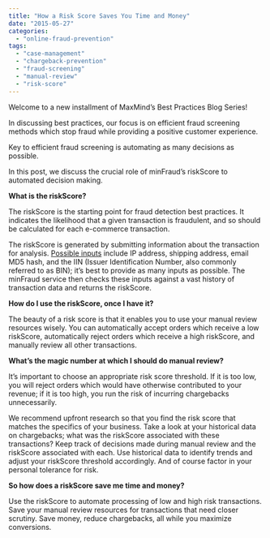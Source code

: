 ```yaml
---
title: "How a Risk Score Saves You Time and Money"
date: "2015-05-27"
categories:
  - "online-fraud-prevention"
tags:
  - "case-management"
  - "chargeback-prevention"
  - "fraud-screening"
  - "manual-review"
  - "risk-score"
---
```


Welcome to a new installment of MaxMind’s Best Practices Blog Series!

In discussing best practices, our focus is on efficient fraud screening methods
which stop fraud while providing a positive customer experience.

Key to efficient fraud screening is automating as many decisions as possible.

In this post, we discuss the crucial role of minFraud’s riskScore to automated
decision making.

**What is the riskScore?**

The riskScore is the starting point for fraud detection best practices. It
indicates the likelihood that a given transaction is fraudulent, and so should
be calculated for each e-commerce transaction.

The riskScore is generated by submitting information about the transaction for
analysis. [Possible inputs](https://dev.maxmind.com/minfraud/#Input) include IP
address, shipping address, email MD5 hash, and the IIN (Issuer Identification
Number, also commonly referred to as BIN); it’s best to provide as many inputs
as possible. The minFraud service then checks these inputs against a vast
history of transaction data and returns the riskScore.

**How do I use the riskScore, once I have it?**

The beauty of a risk score is that it enables you to use your manual review
resources wisely. You can automatically accept orders which receive a low
riskScore, automatically reject orders which receive a high riskScore, and
manually review all other transactions.

**What’s the magic number at which I should do manual review?**

It’s important to choose an appropriate risk score threshold. If it is too low,
you will reject orders which would have otherwise contributed to your revenue;
if it is too high, you run the risk of incurring chargebacks unnecessarily.

We recommend upfront research so that you find the risk score that matches the
specifics of your business. Take a look at your historical data on chargebacks;
what was the riskScore associated with these transactions? Keep track of
decisions made during manual review and the riskScore associated with each. Use
historical data to identify trends and adjust your riskScore threshold
accordingly. And of course factor in your personal tolerance for risk.

**So how does a riskScore save me time and money?**

Use the riskScore to automate processing of low and high risk transactions. Save
your manual review resources for transactions that need closer scrutiny. Save
money, reduce chargebacks, all while you maximize conversions.
